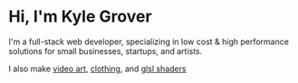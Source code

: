# Hi, I'm Kyle Grover

I'm a full-stack web developer, specializing in low cost & high performance solutions for small businesses, startups, and artists.

I also make <a href="https://ufffd.com">video art</a>, <a href="https://cybercult.net">clothing</a>, and <a href="https://ufffd.com/shader-shop/">glsl shaders</a>